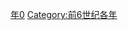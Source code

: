 {{Catnav|頁面分類|历史|歷史時代|年|前6世纪各年}}
{{Commonscat|550 BC}}
{{catmore}}

[[Category:前550年代|年0]]
[[Category:前6世纪各年|Category:前6世纪各年]]